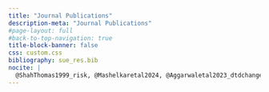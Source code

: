 ```yaml
---
title: "Journal Publications"
description-meta: "Journal Publications"
#page-layout: full
#back-to-top-navigation: true
title-block-banner: false
css: custom.css
bibliography: sue_res.bib
nocite: |
  @ShahThomas1999_risk, @Mashelkaretal2024, @Aggarwaletal2023_dtdchange, @Aggarwaletal2023_otrfee, @SaneThomas2020, @ThomasAggarwal2019, @SaneThomas2013_apimpact, @SaneThomas2015_npsspersistence, @Halanetal2014_missellinginsurance, @SaneThomas2012_mfiregs_epw, @ThomasGrover2011_liquidityvix, @Thomas2006_epw-liquidityresilience, @SarmaThomasShah2003_var_selection, @SrinivasThomas2003_lessonspensionfundmanagement_epw, @ShahThomas2000_jgfm
---
```


::: {#refs}
:::